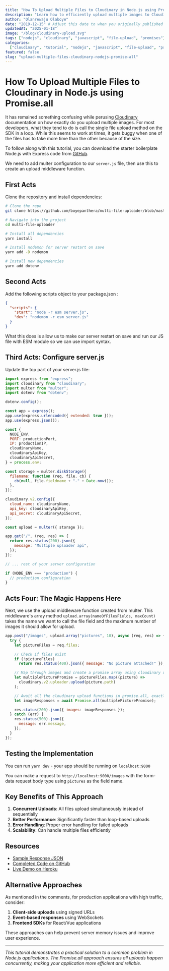 ```yaml
---
title: "How To Upload Multiple Files to Cloudinary in Node.js using Promise.all"
description: "Learn how to efficiently upload multiple images to Cloudinary using Promise.all instead of buggy loops. Complete tutorial with code examples and best practices."
author: "Olanrewaju Olaboye"
date: "2019-12-15" # Adjust this date to when you originally published
updatedAt: "2025-01-18"
image: "/blog/cloudinary-upload.svg"
tags: ["nodejs", "cloudinary", "javascript", "file-upload", "promises"]
categories:
  ["cloudinary", "tutorial", "nodejs", "javascript", "file-upload", "promises"]
featured: false
slug: "upload-multiple-files-cloudinary-nodejs-promise-all"
---
```


# How To Upload Multiple Files to Cloudinary in Node.js using Promise.all

It has remained something confusing while perusing [Cloudinary](https://cloudinary.com/) documentation on how exactly do you upload multiple images. For most developers, what they tend to do is call the single file upload method on the SDK in a loop. While this seems to work at times, it gets buggy when one of the files has to take more time than the other because of the size.

To follow along with this tutorial, you can download the starter boilerplate Node.js with Express code from [GitHub](https://github.com/boyepanthera/multi-file-uploader).

We need to add multer configuration to our `server.js` file, then use this to create an upload middleware function.

## First Acts

Clone the repository and install dependencies:

```bash
# Clone the repo
git clone https://github.com/boyepanthera/multi-file-uploader/blob/master/package.json

# Navigate into the project
cd multi-file-uploader

# Install all dependencies
yarn install

# Install nodemon for server restart on save
yarn add -D nodemon

# Install new dependencies
yarn add dotenv
```

## Second Acts

Add the following scripts object to your package.json :

```json
{
  "scripts": {
    "start": "node -r esm server.js",
    "dev": "nodemon -r esm server.js"
  }
}
```

What this does is allow us to make our server restart on save and run our JS file with ESM module so we can use import syntax.

## Third Acts: Configure server.js

Update the top part of your server.js file:

```javascript
import express from "express";
import cloudinary from "cloudinary";
import multer from "multer";
import dotenv from "dotenv";

dotenv.config();

const app = express();
app.use(express.urlencoded({ extended: true }));
app.use(express.json());

const {
  NODE_ENV,
  PORT: productionPort,
  IP: productionIP,
  cloudinaryName,
  cloudinaryApiKey,
  cloudinaryApiSecret,
} = process.env;

const storage = multer.diskStorage({
  filename: function (req, file, cb) {
    cb(null, file.fieldname + "-" + Date.now());
  },
});

cloudinary.v2.config({
  cloud_name: cloudinaryName,
  api_key: cloudinaryApiKey,
  api_secret: cloudinaryApiSecret,
});

const upload = multer({ storage });

app.get("/", (req, res) => {
  return res.status(200).json({
    message: "Multiple uploader api",
  });
});

// ... rest of your server configuration

if (NODE_ENV === "production") {
  // production configuration
}
```

## Acts Four: The Magic Happens Here

Next, we use the upload middleware function created from multer. This middleware's array method `upload.array(nameOfFilesFields, maxCount)` takes the name we want to call the file field and the maximum number of images it should allow for upload.

```javascript
app.post("/images", upload.array("pictures", 10), async (req, res) => {
  try {
    let pictureFiles = req.files;

    // Check if files exist
    if (!pictureFiles)
      return res.status(400).json({ message: "No picture attached!" });

    // Map through images and create a promise array using cloudinary upload function
    let multiplePicturePromise = pictureFiles.map((picture) =>
      cloudinary.v2.uploader.upload(picture.path)
    );

    // Await all the cloudinary upload functions in promise.all, exactly where the magic happens
    let imageResponses = await Promise.all(multiplePicturePromise);

    res.status(200).json({ images: imageResponses });
  } catch (err) {
    res.status(500).json({
      message: err.message,
    });
  }
});
```

## Testing the Implementation

You can run `yarn dev` - your app should be running on `localhost:9000`

You can make a request to `http://localhost:9000/images` with the form-data request body type using `pictures` as the field name.

## Key Benefits of This Approach

1. **Concurrent Uploads**: All files upload simultaneously instead of sequentially
2. **Better Performance**: Significantly faster than loop-based uploads
3. **Error Handling**: Proper error handling for failed uploads
4. **Scalability**: Can handle multiple files efficiently

## Resources

- [Sample Response JSON](https://multi-file-uploader.herokuapp.com/sampleresponse.json)
- [Completed Code on GitHub](https://github.com/wonderfulolanrewaju/multi-file-uploader/tree/completed)
- [Live Demo on Heroku](https://multi-file-uploader.herokuapp.com/)

## Alternative Approaches

As mentioned in the comments, for production applications with high traffic, consider:

1. **Client-side uploads** using signed URLs
2. **Event-based responses** using WebSockets
3. **Frontend SDKs** for React/Vue applications

These approaches can help prevent server memory issues and improve user experience.

---

_This tutorial demonstrates a practical solution to a common problem in Node.js applications. The Promise.all approach ensures all uploads happen concurrently, making your application more efficient and reliable._
